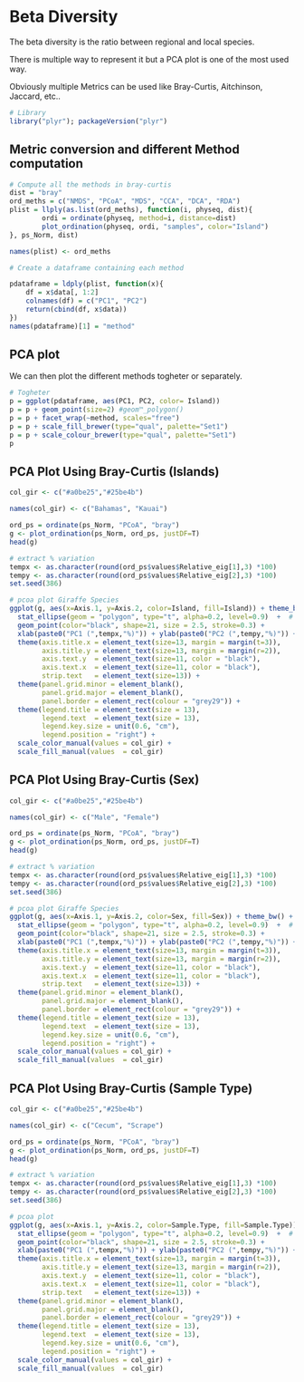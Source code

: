 # Beta Diversity

The beta diversity is the ratio between regional and local species.

There is multiple way to represent it but a PCA plot is one of the most used way.

Obviously multiple Metrics can be used like Bray-Curtis, Aitchinson, Jaccard, etc..

```r
# Library
library("plyr"); packageVersion("plyr")
```


## Metric conversion and different Method computation

```r
# Compute all the methods in bray-curtis
dist = "bray"
ord_meths = c("NMDS", "PCoA", "MDS", "CCA", "DCA", "RDA")
plist = llply(as.list(ord_meths), function(i, physeq, dist){
        ordi = ordinate(physeq, method=i, distance=dist)
        plot_ordination(physeq, ordi, "samples", color="Island")
}, ps_Norm, dist)

names(plist) <- ord_meths

# Create a dataframe containing each method

pdataframe = ldply(plist, function(x){
    df = x$data[, 1:2]
    colnames(df) = c("PC1", "PC2")
    return(cbind(df, x$data))
})
names(pdataframe)[1] = "method"
```

## PCA plot

We can then plot the different methods togheter or separately.

```r
# Togheter 
p = ggplot(pdataframe, aes(PC1, PC2, color= Island))
p = p + geom_point(size=2) #geom™_polygon()
p = p + facet_wrap(~method, scales="free")
p = p + scale_fill_brewer(type="qual", palette="Set1")
p = p + scale_colour_brewer(type="qual", palette="Set1")
p
```

## PCA Plot Using Bray-Curtis (Islands)

```r
col_gir <- c("#a0be25","#25be4b")

names(col_gir) <- c("Bahamas", "Kauai")

ord_ps = ordinate(ps_Norm, "PCoA", "bray")
g <- plot_ordination(ps_Norm, ord_ps, justDF=T)
head(g)

# extract % variation
tempx <- as.character(round(ord_ps$values$Relative_eig[1],3) *100)
tempy <- as.character(round(ord_ps$values$Relative_eig[2],3) *100)
set.seed(386)

# pcoa plot Giraffe Species
ggplot(g, aes(x=Axis.1, y=Axis.2, color=Island, fill=Island)) + theme_bw() + 
  stat_ellipse(geom = "polygon", type="t", alpha=0.2, level=0.9)  +  # confidence interval
  geom_point(color="black", shape=21, size = 2.5, stroke=0.3) +
  xlab(paste0("PC1 (",tempx,"%)")) + ylab(paste0("PC2 (",tempy,"%)")) +
  theme(axis.title.x = element_text(size=13, margin = margin(t=3)),
        axis.title.y = element_text(size=13, margin = margin(r=2)),
        axis.text.y  = element_text(size=11, color = "black"), 
        axis.text.x  = element_text(size=11, color = "black"),
        strip.text   = element_text(size=13)) +
  theme(panel.grid.minor = element_blank(), 
        panel.grid.major = element_blank(),
        panel.border = element_rect(colour = "grey29")) +
  theme(legend.title = element_text(size = 13), 
        legend.text  = element_text(size = 13),
        legend.key.size = unit(0.6, "cm"),
        legend.position = "right") +
  scale_color_manual(values = col_gir) +
  scale_fill_manual(values  = col_gir)
```

## PCA Plot Using Bray-Curtis (Sex)

```r
col_gir <- c("#a0be25","#25be4b")

names(col_gir) <- c("Male", "Female")

ord_ps = ordinate(ps_Norm, "PCoA", "bray")
g <- plot_ordination(ps_Norm, ord_ps, justDF=T)
head(g)

# extract % variation
tempx <- as.character(round(ord_ps$values$Relative_eig[1],3) *100)
tempy <- as.character(round(ord_ps$values$Relative_eig[2],3) *100)
set.seed(386)

# pcoa plot Giraffe Species
ggplot(g, aes(x=Axis.1, y=Axis.2, color=Sex, fill=Sex)) + theme_bw() + 
  stat_ellipse(geom = "polygon", type="t", alpha=0.2, level=0.9)  +  # confidence interval
  geom_point(color="black", shape=21, size = 2.5, stroke=0.3) +
  xlab(paste0("PC1 (",tempx,"%)")) + ylab(paste0("PC2 (",tempy,"%)")) +
  theme(axis.title.x = element_text(size=13, margin = margin(t=3)),
        axis.title.y = element_text(size=13, margin = margin(r=2)),
        axis.text.y  = element_text(size=11, color = "black"), 
        axis.text.x  = element_text(size=11, color = "black"),
        strip.text   = element_text(size=13)) +
  theme(panel.grid.minor = element_blank(), 
        panel.grid.major = element_blank(),
        panel.border = element_rect(colour = "grey29")) +
  theme(legend.title = element_text(size = 13), 
        legend.text  = element_text(size = 13),
        legend.key.size = unit(0.6, "cm"),
        legend.position = "right") +
  scale_color_manual(values = col_gir) +
  scale_fill_manual(values  = col_gir)
```

## PCA Plot Using Bray-Curtis (Sample Type)

```r
col_gir <- c("#a0be25","#25be4b")

names(col_gir) <- c("Cecum", "Scrape")

ord_ps = ordinate(ps_Norm, "PCoA", "bray")
g <- plot_ordination(ps_Norm, ord_ps, justDF=T)
head(g)

# extract % variation
tempx <- as.character(round(ord_ps$values$Relative_eig[1],3) *100)
tempy <- as.character(round(ord_ps$values$Relative_eig[2],3) *100)
set.seed(386)

# pcoa plot
ggplot(g, aes(x=Axis.1, y=Axis.2, color=Sample.Type, fill=Sample.Type)) + theme_bw() + 
  stat_ellipse(geom = "polygon", type="t", alpha=0.2, level=0.9)  +  # confidence interval
  geom_point(color="black", shape=21, size = 2.5, stroke=0.3) +
  xlab(paste0("PC1 (",tempx,"%)")) + ylab(paste0("PC2 (",tempy,"%)")) +
  theme(axis.title.x = element_text(size=13, margin = margin(t=3)),
        axis.title.y = element_text(size=13, margin = margin(r=2)),
        axis.text.y  = element_text(size=11, color = "black"), 
        axis.text.x  = element_text(size=11, color = "black"),
        strip.text   = element_text(size=13)) +
  theme(panel.grid.minor = element_blank(), 
        panel.grid.major = element_blank(),
        panel.border = element_rect(colour = "grey29")) +
  theme(legend.title = element_text(size = 13), 
        legend.text  = element_text(size = 13),
        legend.key.size = unit(0.6, "cm"),
        legend.position = "right") +
  scale_color_manual(values = col_gir) +
  scale_fill_manual(values  = col_gir)
```
